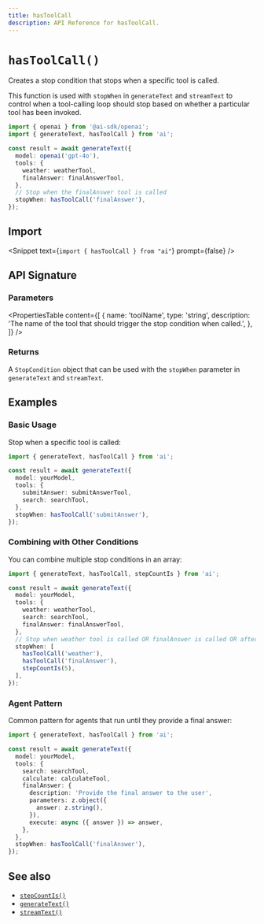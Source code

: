 ```yaml
---
title: hasToolCall
description: API Reference for hasToolCall.
---
```


# `hasToolCall()`

Creates a stop condition that stops when a specific tool is called.

This function is used with `stopWhen` in `generateText` and `streamText` to control when a tool-calling loop should stop based on whether a particular tool has been invoked.

```ts
import { openai } from '@ai-sdk/openai';
import { generateText, hasToolCall } from 'ai';

const result = await generateText({
  model: openai('gpt-4o'),
  tools: {
    weather: weatherTool,
    finalAnswer: finalAnswerTool,
  },
  // Stop when the finalAnswer tool is called
  stopWhen: hasToolCall('finalAnswer'),
});
```

## Import

<Snippet text={`import { hasToolCall } from "ai"`} prompt={false} />

## API Signature

### Parameters

<PropertiesTable
  content={[
    {
      name: 'toolName',
      type: 'string',
      description:
        'The name of the tool that should trigger the stop condition when called.',
    },
  ]}
/>

### Returns

A `StopCondition` object that can be used with the `stopWhen` parameter in `generateText` and `streamText`.

## Examples

### Basic Usage

Stop when a specific tool is called:

```ts
import { generateText, hasToolCall } from 'ai';

const result = await generateText({
  model: yourModel,
  tools: {
    submitAnswer: submitAnswerTool,
    search: searchTool,
  },
  stopWhen: hasToolCall('submitAnswer'),
});
```

### Combining with Other Conditions

You can combine multiple stop conditions in an array:

```ts
import { generateText, hasToolCall, stepCountIs } from 'ai';

const result = await generateText({
  model: yourModel,
  tools: {
    weather: weatherTool,
    search: searchTool,
    finalAnswer: finalAnswerTool,
  },
  // Stop when weather tool is called OR finalAnswer is called OR after 5 steps
  stopWhen: [
    hasToolCall('weather'),
    hasToolCall('finalAnswer'),
    stepCountIs(5),
  ],
});
```

### Agent Pattern

Common pattern for agents that run until they provide a final answer:

```ts
import { generateText, hasToolCall } from 'ai';

const result = await generateText({
  model: yourModel,
  tools: {
    search: searchTool,
    calculate: calculateTool,
    finalAnswer: {
      description: 'Provide the final answer to the user',
      parameters: z.object({
        answer: z.string(),
      }),
      execute: async ({ answer }) => answer,
    },
  },
  stopWhen: hasToolCall('finalAnswer'),
});
```

## See also

- [`stepCountIs()`](/docs/reference/ai-sdk-core/step-count-is)
- [`generateText()`](/docs/reference/ai-sdk-core/generate-text)
- [`streamText()`](/docs/reference/ai-sdk-core/stream-text)